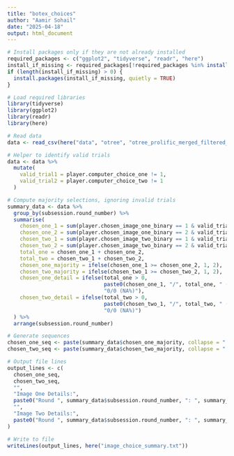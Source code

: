 ```yaml
---
title: "botex_choices"
author: "Aamir Sohail"
date: "2025-04-18"
output: html_document
---
```


```r
# Install packages only if they are not already installed
required_packages <- c("ggplot2", "tidyverse", "readr", "here")
install_if_missing <- required_packages[!required_packages %in% installed.packages()]
if (length(install_if_missing) > 0) {
  install.packages(install_if_missing, quietly = TRUE)
}

# Load required libraries
library(tidyverse)
library(ggplot2)
library(readr)
library(here)
```

```r
# Read data
data <- read_csv(here("data", "otree", "otree_prolific_merged_filtered_2025-23-03.csv"))

# Helper to identify valid trials
data <- data %>%
  mutate(
    valid_trial1 = player.computer_choice_one != 1,
    valid_trial2 = player.computer_choice_two != 1
  )

# Compute majority selections, ignoring invalid trials
summary_data <- data %>%
  group_by(subsession.round_number) %>%
  summarise(
    chosen_one_1 = sum(player.chosen_image_one_binary == 1 & valid_trial1, na.rm = TRUE),
    chosen_one_2 = sum(player.chosen_image_one_binary == 2 & valid_trial1, na.rm = TRUE),
    chosen_two_1 = sum(player.chosen_image_two_binary == 1 & valid_trial2, na.rm = TRUE),
    chosen_two_2 = sum(player.chosen_image_two_binary == 2 & valid_trial2, na.rm = TRUE),
    total_one = chosen_one_1 + chosen_one_2,
    total_two = chosen_two_1 + chosen_two_2,
    chosen_one_majority = ifelse(chosen_one_1 >= chosen_one_2, 1, 2),
    chosen_two_majority = ifelse(chosen_two_1 >= chosen_two_2, 1, 2),
    chosen_one_detail = ifelse(total_one > 0,
                               paste0(chosen_one_1, "/", total_one, " (", round(chosen_one_1 / total_one * 100), "%)"),
                               "0/0 (NA%)"),
    chosen_two_detail = ifelse(total_two > 0,
                               paste0(chosen_two_1, "/", total_two, " (", round(chosen_two_1 / total_two * 100), "%)"),
                               "0/0 (NA%)")
  ) %>%
  arrange(subsession.round_number)

# Generate sequences
chosen_one_seq <- paste(summary_data$chosen_one_majority, collapse = " ")
chosen_two_seq <- paste(summary_data$chosen_two_majority, collapse = " ")

# Output file lines
output_lines <- c(
  chosen_one_seq,
  chosen_two_seq,
  "",
  "Image One Details:",
  paste0("Round ", summary_data$subsession.round_number, ": ", summary_data$chosen_one_detail),
  "",
  "Image Two Details:",
  paste0("Round ", summary_data$subsession.round_number, ": ", summary_data$chosen_two_detail)
)

# Write to file
writeLines(output_lines, here("image_choice_summary.txt"))
```

